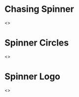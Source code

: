 

<Meta title="Feedback|Spinner" component={Spinner} />

# Chasing Spinner

<Preview>
  <Story name="Chasing Spinner">
    <>
      <Spinner />
      <br />
      <Spinner primaryColor={colors.error} secondaryColor="#0FF0AE" />
    </>
  </Story>
</Preview>

<Props of={Spinner} />

# Spinner Circles

<Preview>
  <Story name="Spinner Circles">
    <>
      <SpinnerCircles />
      <br />
      <SpinnerCircles size={'4rem'} primaryColor={colors.primary} secondaryColor={colors.secondary} />
    </>
  </Story>
</Preview>

<Props of={SpinnerCircles} />

# Spinner Logo

<Preview>
  <Story name="Spinner Logo">
    <>
      <div style={{ display: 'flex' }}>
        <SpinnerLogo />
        <SpinnerLogo size={'150px'} primaryColor={'#db7093'} secondaryColor={'#2f9c0a'} />
      </div>
    </>
  </Story>
</Preview>

<Props of={SpinnerLogo} />
